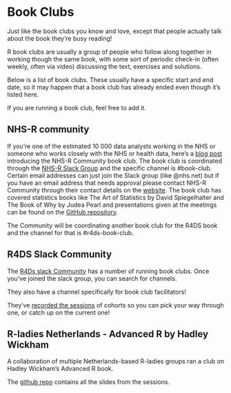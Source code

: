 # Book Clubs

Just like the book clubs you know and love, except that people actually talk about the book they're busy reading!

R book clubs are usually a group of people who follow along together in working though the same book, with some sort of periodic check-in (often weekly, often via video) discussing the text, exercises and solutions. 

Below is a list of book clubs. These usually have a specific start and end date, so it may happen that a book club has already ended even though it's listed here.

If you are running a book club, feel free to add it. 

## NHS-R community

If you're one of the estimated 10 000 data analysts working in the NHS or someone who works closely with the NHS or health data, here's a [blog post](https://nhsrcommunity.com/blog/nhs-r-book-club/) introducing the NHS-R Community book club. The book club is coordinated through the [NHS-R Slack Group](nhsrcommunity.slack.com) and the specific channel is #book-club. Certain email addresses can just join the Slack group (like @nhs.net) but if you have an email address that needs approval please contact NHS-R Community through their contact details on the [website](https://nhsrcommunity.com/contact/). The book club has covered statistics books like The Art of Statistics by David Spiegelhalter and The Book of Why by Judea Pearl and presentations given at the meetings can be found on the [GitHub repository](https://github.com/nhs-r-community/book_group).

The Community will be coordinating another book club for the R4DS book and the channel for that is #r4ds-book-club.


## R4DS Slack Community

The [R4Ds slack Community](http://r4ds.io/join) has a number of running book clubs. Once you've joined the slack group, you can search for channels. 

They also have a channel specifically for book club facilitators!

They've [recorded the sessions](https://www.youtube.com/c/R4DSOnlineLearningCommunity/playlists) of cohorts so you can pick your way through one, or catch up on the current one! 

## R-ladies Netherlands - Advanced R by Hadley Wickham

A collaboration of multiple Netherlands-based R-ladies groups ran a club on Hadley Wickham's Advanced R book. 

The [github repo](https://github.com/rladiesnl/book_club) contains all the slides from the sessions.






